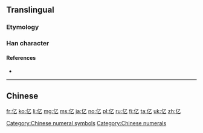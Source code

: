 {{also|億}}<!-- may be replaced by zh-forms -->
==Translingual==
{{stroke order|type=animate}}

===Etymology===
{{Han simp|億|f=意|t=乙}}

===Han character===
{{Han char|rn=9|rad=人|as=01|sn=3|four=|canj=ON, XON|ids=⿰亻乙}}

====References====
* {{Han ref|kx=0091.051|hdz=10103.040|uh=4EBF|ud=20159}}

[[Category:Chinese numeral symbols]]
[[Category:Chinese numerals]]

----

==Chinese==
{{zh-see|億}}

[[fr:亿]]
[[ko:亿]]
[[li:亿]]
[[mg:亿]]
[[ms:亿]]
[[ja:亿]]
[[no:亿]]
[[pl:亿]]
[[ru:亿]]
[[fi:亿]]
[[ta:亿]]
[[uk:亿]]
[[zh:亿]]
